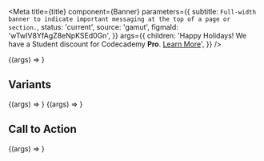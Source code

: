 

<Meta
  title={title}
  component={Banner}
  parameters={{
    subtitle: `Full-width banner to indicate important messaging at the top of a page or section.`,
    status: 'current',
    source: 'gamut',
    figmaId: 'wTwIV8YfAgZ8eNpKSEd0Gn',
  }}
  args={{
    children:
      'Happy Holidays! We have a Student discount for Codecademy **Pro**. [Learn More](https://gamut.codecademy.com)',
  }}
/>

<Canvas>
  <Story name="Banner">{(args) => <Banner {...args} />}</Story>
</Canvas>

<PropsTable story="Banner" />

## Variants

<Canvas isColumn>
  <Story name="Navy" args={{ children: 'Navy', variant: 'navy' }}>
    {(args) => <Banner {...args} />}
  </Story>
  <Story name="Yellow" args={{ children: 'Yellow', variant: 'yellow' }}>
    {(args) => <Banner {...args} />}
  </Story>
</Canvas>

## Call to Action

<Canvas isColumn>
  <Story name="Call to Action" args={{ cta: 'Learn more' }}>
    {(args) => <Banner {...args} />}
  </Story>
</Canvas>
